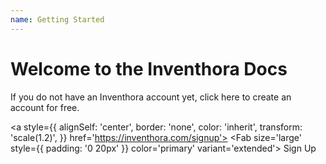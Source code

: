 ```yaml
---
name: Getting Started
---
```



# Welcome to the Inventhora Docs

If you do not have an Inventhora account yet, click here to create an account for free.

<a
  style={{
    alignSelf: 'center',
    border: 'none',
    color: 'inherit',
    transform: 'scale(1.2)',
  }}
  href='https://inventhora.com/signup'>
  <Fab
    size='large'
    style={{ padding: '0 20px' }}
    color='primary'
    variant='extended'>
    Sign Up
  </Fab>
</a>

<TableOfContents />
